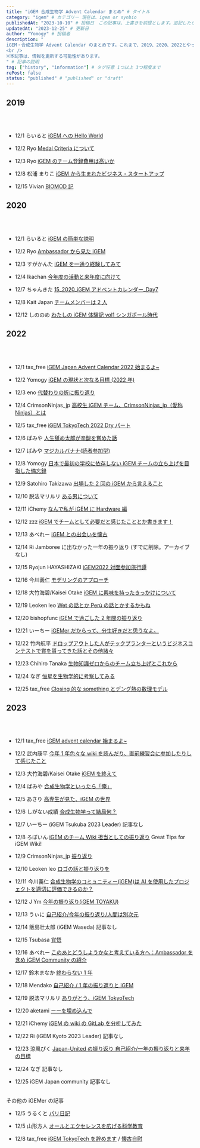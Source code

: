 ```yaml
---
title: "iGEM 合成生物学 Advent Calendar まとめ" # タイトル
category: "igem" # カテゴリー 現在は、igem or synbio
publishedAt: "2023-10-10" # 投稿日　この記事は、上書きを前提とします。追記したら更新日を更新してください、
updatedAt: "2023-12-25" # 更新日
author: "Yomogy" # 投稿者
description: "
iGEM・合成生物学 Advent Calendar のまとめです。これまで、2019、2020、2022とやってきました。記事の移行などの状況もまとめています。
<br />
※本記事は、情報を更新する可能性があります。
" # 記事の説明
tag: ["history", "information"] # タグ任意 1つ以上 3つ程度まで
rePost: false
status: "published" # "published" or "draft"
---
```


## 2019

<LinkCard url="https://adventar.org/calendars/4509" size="small" />

<br />
<br />

- 12/1 らいると [iGEM への Hello World](https://yomogy.com/igem/igem2019-basic-information)

- 12/2 Ryo [Medal Criteria について](https://yomogy.com/igem/igem2019-criteria)

- 12/3 Ryo [iGEM のチーム登録費用は高いか](https://yomogy.com/igem/is-igem-fee-expensive)

- 12/8 松浦 まりこ [iGEM から生まれたビジネス・スタートアップ](https://web.archive.org/web/20200613010423/https://marikomatsuurajapan.blogspot.com/2019/12/)

- 12/15 Vivian [BIOMOD 記](https://vivianpoke.hatenablog.com/entry/2019/12/15/181346)

## 2020

<LinkCard url="https://adventar.org/calendars/5333" size="small" />

<br />
<br />

- 12/1 らいると [iGEM の簡単な説明](https://yomogy.com/igem/igem2020-basic-information)

- 12/2 Ryo [Ambassador から見た iGEM](https://yomogy.com/igem/igem2020-ambassador)

- 12/3 すがかんた [iGEM を一通り経験してみて](https://sixtem.hatenablog.com/entry/2020/12/03/223703)

- 12/4 Ikachan [今年度の活動と来年度に向けて](https://you01042017.hatenablog.com/entry/2020/12/04/235551)

- 12/7 ちゃんきた [15_2020_iGEM アドベントカレンダー\_Day7](https://igem-wakaranai.hatenablog.com/entry/2020/12/07/003045)

- 12/8 Kait Japan [チームメンバーは 2 人](https://kait-japan.hatenablog.com/entry/2020/12/27/104829)

- 12/12 しののめ [わたしの iGEM 体験記 vol1 シンガポール時代](https://www.facebook.com/shinocha17/posts/2767095593508032)

## 2022

<LinkCard url="https://adventar.org/calendars/7510" size="small" />

<br />
<br />

- 12/1 tax_free [iGEM Japan Advent Calendar 2022 始まるよ~](https://www.igemtokyotech.org/post/2022-12-01-advent-calendar/)

- 12/2 Yomogy [iGEM の現状と次なる目標 (2022 年)](https://yomogy.com/igem/igem2022-now-next)

- 12/3 eno [代替わりの折に振り返り](https://www.igemtokyotech.org/post/2022-12-03-advent-calendar/)

- 12/4 CrimsonNinjas_jp [高校生 iGEM チーム、CrimsonNinjas_jp（愛称 Ninjas）とは](https://note.com/igem_ninjas/n/n427ab98cda76)

- 12/5 tax_free [iGEM TokyoTech 2022 Dry パート](https://www.igemtokyotech.org/post/2022-12-05-advent-calendar/)

- 12/6 ばみや [人生舐め太郎が辛酸を嘗めた話](https://www.igemtokyotech.org/post/2022-12-06-advent-calendar/)

- 12/7 ばみや [マジカルバナナ(読者参加型)](https://www.igemtokyotech.org/post/2022-12-07-advent-calendar/)

- 12/8 Yomogy [日本で最初の学校に依存しない iGEM チームの立ち上げを目指した備忘録](https://yomogy.com/igem/igem-japan-2022-highschool-log)

- 12/9 Satohiro Takizawa [出場した 2 回の iGEM から言えること](https://note.com/hamu_0615/n/n8fceaa67bd94)

- 12/10 脱法マリルリ [ある男について](https://www.igemtokyotech.org/post/2022-12-10-advent-calendar/)

- 12/11 iChemy [なんで私が iGEM に Hardware 編](https://www.igemtokyotech.org/post/2022-12-11-advent-calendar/)

- 12/12 zzz [iGEM でチームとして必要だと感じたこととか書きます！](https://note.com/zzz233/n/n7598f46048d4)

- 12/13 あべれー [iGEM との出会いを懐古](https://note.com/aberei_note/n/n6b89a1957fda)

- 12/14 Ri Jamboree に出なかった一年の振り返り (すでに削除。アーカイブなし)

- 12/15 Ryojun HAYASHIZAKI [iGEM2022 対面参加旅行譚](https://ryojun-waseda-tokyo.blog.jp/archives/18131348.html)

- 12/16 今川義仁 [モデリングのアプローチ](https://qiita.com/jinchuanyiren/private/4ed98c7817addbd5175e)

- 12/18 大竹海碧/Kaisei Otake [iGEM に興味を持ったきっかけについて](https://note.com/igem_ninjas/n/ncbc4583e95ba)

- 12/19 Leoken leo [Wet の話とか Perú の話とかするかもね](https://www.igemtokyotech.org/post/2022-12-19-advent-calendar/)

- 12/20 bishopfunc [iGEM で過ごした 2 年間の振り返り](https://bishopfunc.herokuapp.com/nbus1jspt3hvjaxxd91o/)

- 12/21 いーちー [iGEMer だからって、分生好きだと思うなよ。](https://igem-tsukuba.studio.site/blog-20221221)

- 12/22 竹内航平 [ドロップアウトした人がテックプランターというビジネスコンテストで賞を貰ってきた話とその他諸々](https://ameblo.jp/kouheiosakanasan/entry-12780548183.html)

- 12/23 Chihiro Tanaka [生物知識ゼロからのチーム立ち上げとこれから](https://igem-tsukuba.studio.site/blog_20221223)

- 12/24 なぎ [恒星を生物学的に考察してみる](https://note.com/downer_angel/n/n11e2da3fd9b5)

- 12/25 tax_free [Closing 的な something とデング熱の数理モデル](https://www.igemtokyotech.org/post/2022-12-25-advent-calendar/)

## 2023

<LinkCard url="https://adventar.org/calendars/8876" size="small" />

<br />
<br />

- 12/1 tax_free [iGEM advent calendar 始まるよ~](https://taxfree.dev/post/2023-12-01/)

- 12/2 武内康平 [今年 1 年色々な wiki を読んだり、直前練習会に参加したりして感じたこと](https://ameblo.jp/kouheiosakanasan/entry-12831022223.html)

- 12/3 大竹海碧/Kaisei Otake [iGEM を終えて](https://note.com/kaisei_synbio/n/n3f351d43c81e?sub_rt=share_pb)

- 12/4 ばみや [合成生物学といったら「俺」](https://www.igemtokyotech.org/post/2023-12-04-advent-calendar/)

- 12/5 あさり [高専生が見た、iGEM の世界](https://note.com/asari_kosen/n/nfe26fa4a071d)

- 12/6 しがない成績 [合成生物学って結局何？](https://igem-tsukuba.studio.site/blog_20231206)

- 12/7 いーちー (iGEM Tsukuba 2023 Leader) 記事なし

- 12/8 ろぼいん [iGEM のチーム Wiki 担当としての振り返り](https://roboin.io/article/2023/12/08/behind-the-scenes-of-japan-united-teams-igem-2023/) Great Tips for iGEM Wiki!

- 12/9 CrimsonNinjas_jp [振り返り](https://note.com/igem_ninjas/n/ne5ce17a268c0)

- 12/10 Leoken leo [ロゴの話と振り返りを](https://www.igemtokyotech.org/post/2023-12-10-advent-calender/)

- 12/11 今川義仁 [合成生物学のコミュニティー(iGEM)は AI を使用したプロジェクトを適切に評価できるのか？](https://qiita.com/yoshitown/items/38d66307cae039862d59)

- 12/12 J Ym [今年の振り返り(iGEM TOYAKU)](https://igemtoyaku.wixsite.com/igem-toyaku/post/advent-calendar-2023-day12)

- 12/13 うぃに [自己紹介/今年の振り返り/人間は別次元](https://igemtoyaku.wixsite.com/igem-toyaku/post/advent-calendar-2023-day13)

- 12/14 飯島壮太郎 (iGEM Waseda) 記事なし

- 12/15 Tsubasa [覚悟](https://www.igemtokyotech.org/post/2023-12-15-advent-calender/)

- 12/16 あべれー [このあとどうしようかなと考えている方へ：Ambassador を含め iGEM Community の紹介](https://note.com/aberei_note/n/n6fb546331353?sub_rt=share_pb)

- 12/17 鈴木まなか [終わらない 1 年](https://igemtoyaku.wixsite.com/igem-toyaku/post/advent-calendar-day17)

- 12/18 Mendako [自己紹介 / 1 年の振り返りと iGEM](https://note.com/mendakocpp/n/n9c6f0ac6e96d)

- 12/19 脱法マリルリ [ありがとう、iGEM TokyoTech](https://www.igemtokyotech.org/post/2023-12-19-advent-calendar/)

- 12/20 aketami [ーーを埋め込んで](https://www.igemtokyotech.org/post/2023-12-20-advent-calender/)

- 12/21 iChemy [iGEM の wiki の GitLab を分析してみた](https://www.igemtokyotech.org/post/2023-12-21-advent-calendar/)

- 12/22 Ri (iGEM Kyoto 2023 Leader) 記事なし

- 12/23 涼風ぴく [Japan-United の振り返り 自己紹介/一年の振り返りと来年の目標](https://note.com/sirowhite/n/n7551cc15eda2)

- 12/24 なぎ 記事なし

- 12/25 iGEM Japan community 記事なし

<br />
その他の iGEMer の記事

- 12/5 うるくと [パリ日記](https://note.com/urukut/n/nfd2159399217)

- 12/5 山形方人 [オールとエクセレンスを広げる科学教育](https://note.com/jaas_education/n/n5549fa27ba61)

- 12/8 tax_free [iGEM TokyoTech を辞めます](https://taxfree.dev/post/seeyou-igem-tokyotech/) / [懐古自慰](https://taxfree.dev/post/2023-12-08/)
